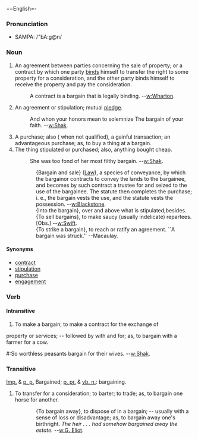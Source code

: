 ==English=-
===Pronunciation===
*SAMPA: /"bA:g@n/

===Noun===
# An agreement between parties concerning the sale of property; or a contract by which one party [[bind]]s himself to transfer the right to some property for a consideration, and the other party binds himself to receive the property and pay the consideration.
#: A contract is a bargain that is legally binding.     --[[w:Wharton]].
# An agreement or stipulation; mutual [[pledge]].
#: And whon your honors mean to solemnize The bargain of your faith. --[[w:Shak]].
# A purchase; also ( when not qualified), a gainful transaction; an advantageous purchase; as, to buy a thing at a bargain.
# The thing stipulated or purchased; also, anything bought cheap.
#: She was too fond of her most filthy bargain. --[[w:Shak]].
::{Bargain and sale} ([[Law]]), a species of conveyance, by which   the bargainor contracts to convey the lands to the bargainee, and becomes by such contract a trustee for and seized to the use of the bargainee. The statute then completes the purchase; i. e., the bargain vests the use, and the statute vests the possession. --[[w:Blackstone]].
::{Into the bargain}, over and above what is stipulated;besides.
::{To sell bargains}, to make saucy (usually indelicate) repartees. [Obs.] --[[w:Swift]].
::{To strike a bargain}, to reach or ratify an agreement. ``A  bargain was struck.'' --Macaulay.

====Synonyms====
*[[contract]]
*[[stipulation]]
*[[purchase]]
*[[engagement]]

===Verb===
====Intransitive====

#To make a bargain; to make a contract for the exchange of
property or services; -- followed by with and for; as, to
bargain with a farmer for a cow.
#:So worthless peasants bargain for their wives. --[[w:Shak]].

=== Transitive===
[[Imp.]] & [[p. p.]] Bargained; [[p. pr.]] & [[vb. n.]]: bargaining.

#To transfer for a consideration; to barter; to trade; as, to bargain one horse for another.

::{To bargain away}, to dispose of in a bargain; -- usually with a sense of loss or disadvantage; as, to bargain away one's birthright. ''The heir . . . had somehow bargained away the estate.'' --[[w:G. Eliot]].